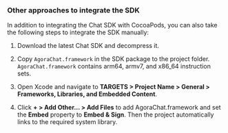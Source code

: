 <PlatformWrapper platform="ios">

### Other approaches to integrate the SDK

In addition to integrating the Chat SDK with CocoaPods, you can also take the following steps to integrate the SDK manually:

1. Download the latest Chat SDK and decompress it.

2. Copy `AgoraChat.framework` in the SDK package to the project folder. `AgoraChat.framework` contains arm64, armv7, and x86_64 instruction sets.

3. Open Xcode and navigate to **TARGETS > Project Name > General > Frameworks, Libraries, and Embedded Content**.

4. Click **+ > Add Other… > Add Files** to add AgoraChat.framework and set the **Embed** property to **Embed & Sign**. Then the project automatically links to the required system library. 

</PlatformWrapper>
